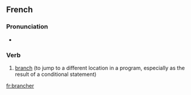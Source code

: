 ==French==

===Pronunciation===
* {{IPA|/bʁɑ̃.ʃe/}}

===Verb===
{{infl|fr|verb}}

# [[branch]] (to jump to a different location in a program, especially as the result of a conditional statement)

{{tbot entry|French|branch|2008|January|fr}}

[[fr:brancher]]